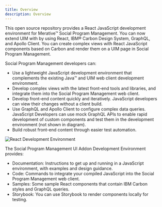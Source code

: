 ```yaml
---
title: Overview
description: Overview
---
```


This open source repository provides a React JavaScript development environment for Merative™ Social Program Management. You can now extend UIM with by using React, IBM® Carbon Design System, GraphQL, and Apollo Client.
You can create complex views with React JavaScript components based on Carbon and render them on a UIM page in Social Program Management.

Social Program Management developers can:

* Use a lightweight JavaScript development environment that complements the existing Java™ and UIM web client development environment.
* Develop complex views with the latest front-end tools and libraries, and integrate them into the Social Program Management web client.
* Develop front-end content quickly and iteratively. JavaScript developers can view their changes without a client build.
* Use GraphQL and Apollo Client to configure complex data queries. JavaScript Developers can use mock GraphQL APIs to enable rapid development of custom components and test them in the development environment (not shown in diagram).
* Build robust front-end content through easier test automation. 

![React Development Environment](../images/SPM_Addons_IDE.svg)

The Social Program Management UI Addon Development Environment provides:

* Documentation: Instructions to get up and running in a JavaScript environment, with examples and design guidance.
* Code: Commands to integrate your compiled JavaScript into the Social Program Management web client.
* Samples: Some sample React components that contain IBM Carbon styles and GraphQL queries.
* Storybook: You can use Storybook to render components locally for testing.
